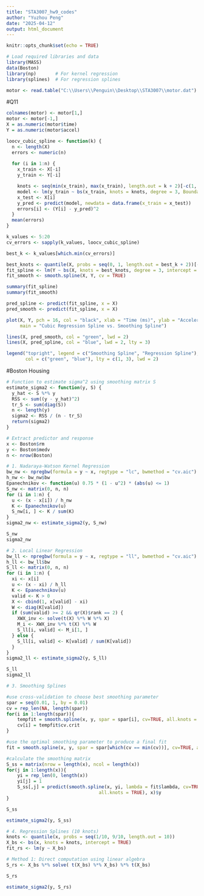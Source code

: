 ---
title: "STA3007_hw9_codes"
author: "Yuzhou Peng"
date: "2025-04-12"
output: html_document
---

```{r setup, include=FALSE}
knitr::opts_chunk$set(echo = TRUE)
```

```{r}
# Load required libraries and data
library(MASS)
data(Boston)
library(np)       # For kernel regression
library(splines)  # For regression splines

motor <- read.table("C:\\Users\\Penguin\\Desktop\\STA3007\\motor.dat")


```

#Q11
```{r}
colnames(motor) <- motor[1,]
motor <- motor[-1,]
X = as.numeric(motor$time)
Y = as.numeric(motor$accel)
```

```{r}
loocv_cubic_spline <- function(k) {
  n <- length(X)
  errors <- numeric(n)
  
  for (i in 1:n) {
    x_train <- X[-i]
    y_train <- Y[-i]

    knots <- seq(min(x_train), max(x_train), length.out = k + 2)[-c(1, k + 2)]
    model <- lm(y_train ~ bs(x_train, knots = knots, degree = 3, Boundary.knots = c(min(x_train), max(x_train))))
    x_test <- X[i]
    y_pred <- predict(model, newdata = data.frame(x_train = x_test))
    errors[i] <- (Y[i] - y_pred)^2
  }
  mean(errors) 
}

```

```{r}
k_values <- 5:20
cv_errors <- sapply(k_values, loocv_cubic_spline)

best_k <- k_values[which.min(cv_errors)]
```

```{r}
best_knots <- quantile(X, probs = seq(0, 1, length.out = best_k + 2))[-c(1, best_k + 2)]
fit_spline <- lm(Y ~ bs(X, knots = best_knots, degree = 3, intercept = TRUE))
fit_smooth <- smooth.spline(X, Y, cv = TRUE)

summary(fit_spline)
summary(fit_smooth)

pred_spline <- predict(fit_spline, x = X)
pred_smooth <- predict(fit_spline, x = X)

plot(X, Y, pch = 16, col = "black", xlab = "Time (ms)", ylab = "Acceleration (g)",
     main = "Cubic Regression Spline vs. Smoothing Spline")

lines(X, pred_smooth, col = "green", lwd = 2)
lines(X, pred_spline, col = "blue", lwd = 2, lty = 3)

legend("topright", legend = c("Smoothing Spline", "Regression Spline"),
       col = c("green", "blue"), lty = c(1, 3), lwd = 2)
```


#Boston Housing
```{r}
# Function to estimate sigma^2 using smoothing matrix S
estimate_sigma2 <- function(y, S) {
  y_hat <- S %*% y
  RSS <- sum((y - y_hat)^2)
  tr_S <- sum(diag(S))
  n <- length(y)
  sigma2 <- RSS / (n - tr_S)
  return(sigma2)
}

# Extract predictor and response
x <- Boston$rm
y <- Boston$medv
n <- nrow(Boston)
```

```{r}
# 1. Nadaraya-Watson Kernel Regression
bw_nw <- npregbw(formula = y ~ x, regtype = "lc", bwmethod = "cv.aic")
h_nw <- bw_nw$bw
Epanechnikov <- function(u) 0.75 * (1 - u^2) * (abs(u) <= 1)
S_nw <- matrix(0, n, n)
for (i in 1:n) {
  u <- (x - x[i]) / h_nw
  K <- Epanechnikov(u)
  S_nw[i, ] <- K / sum(K)
}
sigma2_nw <- estimate_sigma2(y, S_nw)

S_nw
sigma2_nw
```

```{r}
# 2. Local Linear Regression
bw_ll <- npregbw(formula = y ~ x, regtype = "ll", bwmethod = "cv.aic")
h_ll <- bw_ll$bw
S_ll <- matrix(0, n, n)
for (i in 1:n) {
  xi <- x[i]
  u <- (x - xi) / h_ll
  K <- Epanechnikov(u)
  valid <- K > 0
  X <- cbind(1, x[valid] - xi)
  W <- diag(K[valid])
  if (sum(valid) >= 2 && qr(X)$rank == 2) {
    XWX_inv <- solve(t(X) %*% W %*% X)
    M_i <- XWX_inv %*% t(X) %*% W
    S_ll[i, valid] <- M_i[1, ]
  } else {
    S_ll[i, valid] <- K[valid] / sum(K[valid])
  }
}
sigma2_ll <- estimate_sigma2(y, S_ll)

S_ll
sigma2_ll

```

```{r}
# 3. Smoothing Splines

#use cross-validation to choose best smoothing parameter
spar = seq(0.01, 1, by = 0.01)
cv = rep_len(NA, length(spar))
for(i in 1:length(spar)){
    tempfit = smooth.spline(x, y, spar = spar[i], cv=TRUE, all.knots = TRUE)
    cv[i] = tempfit$cv.crit
}

#use the optimal smoothing parameter to produce a final fit
fit = smooth.spline(x, y, spar = spar[which(cv == min(cv))], cv=TRUE, all.knots = TRUE)

#calculate the smoothing matrix
S_ss = matrix(nrow = length(x), ncol = length(x))
for(j in 1:length(x)){
    yi = rep_len(0, length(x))
    yi[j] = 1
    S_ss[,j] = predict(smooth.spline(x, yi, lambda = fit$lambda, cv=TRUE,
                                  all.knots = TRUE), x)$y
}

S_ss

estimate_sigma2(y, S_ss)
```

```{r}
# 4. Regression Splines (10 knots)
knots <- quantile(x, probs = seq(1/10, 9/10, length.out = 10))
X_bs <- bs(x, knots = knots, intercept = TRUE)
fit_rs <- lm(y ~ X_bs)

# Method 1: Direct computation using linear algebra
S_rs <- X_bs %*% solve( t(X_bs) %*% X_bs) %*% t(X_bs) 

S_rs

estimate_sigma2(y, S_rs)
```




